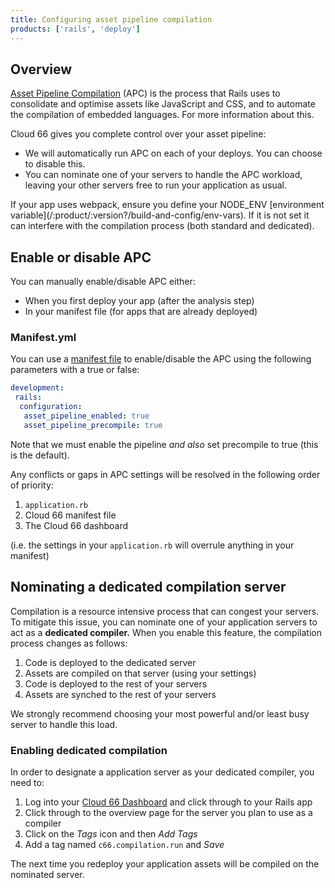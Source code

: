 ```yaml
---
title: Configuring asset pipeline compilation
products: ['rails', 'deploy']
---
```


## Overview

[Asset Pipeline Compilation](https://guides.rubyonrails.org/asset_pipeline/) (APC) is the process that Rails uses to consolidate and optimise assets like JavaScript and CSS, and to automate the compilation of embedded languages. For more information about this.

Cloud 66 gives you complete control over your asset pipeline: 

- We will automatically run APC on each of your deploys. You can choose to disable this.
- You can nominate one of your servers to handle the APC workload, leaving your other servers free to run your application as usual.

<Callout type="warning" title="webpack requires NODE_ENV">
If your app uses webpack, ensure you define your NODE_ENV [environment variable](/:product/:version?/build-and-config/env-vars). If it is not set it can interfere with the compilation process (both standard and dedicated).
</Callout>

## Enable or disable APC

You can manually enable/disable APC either:  

- When you first deploy your app (after the analysis step)
- In your manifest file (for apps that are already deployed)

### Manifest.yml

You can use a [manifest file](/:product/:version?/manifest/building-a-manifest-file#manifest-tutorial) to enable/disable the APC using the following parameters with a true or false:

```yaml
development:
 rails:
  configuration:
   asset_pipeline_enabled: true
   asset_pipeline_precompile: true
```

Note that we must enable the pipeline *and also* set precompile to true (this is the default).

Any conflicts or gaps in APC settings will be resolved in the following order of priority:

1. `application.rb`
2. Cloud 66 manifest file
3. The Cloud 66 dashboard

(i.e. the settings in your `application.rb` will overrule anything in your manifest)

## Nominating a dedicated compilation server

Compilation is a resource intensive process that can congest your servers. To mitigate this issue, you can nominate one of your application servers to act as a **dedicated compiler.** When you enable this feature, the compilation process changes as follows:

1. Code is deployed to the dedicated server 
2. Assets are compiled on that server (using your settings)
3. Code is deployed to the rest of your servers
4. Assets are synched to the rest of your servers

We strongly recommend choosing your most powerful and/or least busy server to handle this load. 

### Enabling dedicated compilation

In order to designate a application server as your dedicated compiler, you need to:

1. Log into your [Cloud 66 Dashboard](https://app.cloud66.com/) and click through to your Rails app
2. Click through to the overview page for the server you plan to use as a compiler
3. Click on the *Tags* icon and then *Add Tags*
4. Add a tag named `c66.compilation.run` and *Save*

The next time you redeploy your application assets will be compiled on the nominated server.